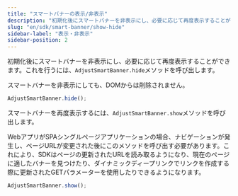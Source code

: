 ```yaml
---
title: "スマートバナーの表示/非表示"
description: "初期化後にスマートバナーを非表示にし、必要に応じて再度表示することができます。"
slug: "en/sdk/smart-banner/show-hide"
sidebar-label: "表示・非表示"
sidebar-position: 2
---
```

初期化後にスマートバナーを非表示にし、必要に応じて再度表示することができます。これを行うには、`AdjustSmartBanner.hide`メソッドを呼び出します。
<callout type="note"> 

スマートバナーを非表示にしても、DOMからは削除されません。
</Callout> 

```js
AdjustSmartBanner.hide();
```

スマートバナーを再度表示するには、`AdjustSmartBanner.show`メソッドを呼び出します。
<callout type="important"> 

WebアプリがSPAシングルページアプリケーションの場合、ナビゲーションが発生し、ページURLが変更された後にこのメソッドを呼び出す必要があります。これにより、SDKはページの更新されたURLを読み取るようになり、現在のページに適したバナーを見つけたり、ダイナミックディープリンクでリンクを作成する際に更新されたGETパラメーターを使用したりできるようになります。
</Callout> 

```js
AdjustSmartBanner.show();
```

